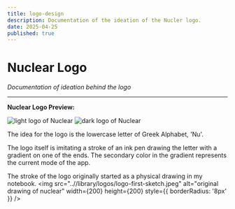 ```yaml
---
title: logo-design
description: Documentation of the ideation of the Nucler logo.
date: 2025-04-25
published: true
---
```



# **Nuclear Logo**
*Documentation of ideation behind the logo*

---

**Nuclear Logo Preview:**

<div style={{ display: 'flex', gap: '20px' }}>
  <img
    src="../library/logos/logo-light-preview.png"
    alt="light logo of Nuclear"
    width={200}
    height={200}
    style={{ borderRadius: '8px' }}
  />
  <img
    src="../library/logos/logo-dark-preview.png"
    alt="dark logo of Nuclear"
    width={200}
    height={200}
    style={{ borderRadius: '8px' }}
  />
</div>

The idea for the logo is the lowercase letter of Greek Alphabet, 'Nu'.

The logo itself is imitating a stroke of an ink pen drawing the letter with a gradient on one of the ends. The secondary color in the gradient represents the current mode of the app.

The stroke of the logo originally started as a physical drawing in my notebook.
<img 
    src="..//library/logos/logo-first-sketch.jpeg"
    alt="original drawing of nuclear"
    width={200}
    height={200}
    style={{ borderRadius: '8px' }}
    />

